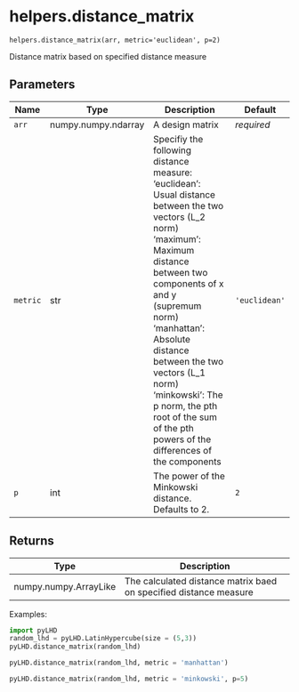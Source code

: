 # helpers.distance_matrix { #pyLHD.helpers.distance_matrix }

`helpers.distance_matrix(arr, metric='euclidean', p=2)`

Distance matrix based on specified distance measure

## Parameters

| Name     | Type                | Description                                                                                                                                                                                                                                                                                                                                                      | Default       |
|----------|---------------------|------------------------------------------------------------------------------------------------------------------------------------------------------------------------------------------------------------------------------------------------------------------------------------------------------------------------------------------------------------------|---------------|
| `arr`    | numpy.numpy.ndarray | A design matrix                                                                                                                                                                                                                                                                                                                                                  | _required_    |
| `metric` | str                 | Specifiy the following distance measure:  'euclidean': Usual distance between the two vectors (L_2 norm) 'maximum': Maximum distance between two components of x and y (supremum norm) 'manhattan': Absolute distance between the two vectors (L_1 norm) 'minkowski': The p norm, the pth root of the sum of the pth powers of the differences of the components | `'euclidean'` |
| `p`      | int                 | The power of the Minkowski distance. Defaults to 2.                                                                                                                                                                                                                                                                                                              | `2`           |

## Returns

| Type                  | Description                                                       |
|-----------------------|-------------------------------------------------------------------|
| numpy.numpy.ArrayLike | The calculated distance matrix baed on specified distance measure |

Examples:
```python
import pyLHD
random_lhd = pyLHD.LatinHypercube(size = (5,3))
pyLHD.distance_matrix(random_lhd)
```
```python
pyLHD.distance_matrix(random_lhd, metric = 'manhattan')
```
```python
pyLHD.distance_matrix(random_lhd, metric = 'minkowski', p=5)
```